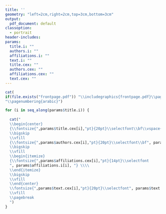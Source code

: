 ```yaml
---
title: ''
geometry: "left=2cm,right=2cm,top=3cm,bottom=3cm"
output:
  pdf_document: default
classoption: 
  - portrait
header-includes:
params:
  title.i: ""
  authors.i: ""
  affiliations.i: ""
  text.i: ""
  title.cex: ""
  authors.cex: ""
  affiliations.cex: ""
  text.cex: ""
---
```


```r
cat(
if(file.exists("frontpage.pdf")) "\\includegraphics{frontpage.pdf}\\pagebreak",
"\\pagenumbering{arabic}")

for (i in seq_along(params$title.i)) {
  
  cat("
  \\begin{center}
  {\\fontsize{",params$title.cex[i],"pt}{20pt}\\selectfont\\bf\\vspace{.7cm}", params$title.i[i], "} \\\\
  \\bigskip
  \\vfill
  {\\fontsize{",params$authors.cex[i],"pt}{20pt}\\selectfont\\bf", params$authors.i[i], "} \\\\
  \\bigskip
  \\vfill
  \\begin{itemize}
  {\\fontsize{",params$affiliations.cex[i],"pt}{14pt}\\selectfont
  ", params$affiliations.i[i], "} \\\\
  \\end{itemize}
  \\bigskip
  \\vfill
  \\end{center}
  \\fontsize{",params$text.cex[i],"pt}{20pt}\\selectfont", params$text.i[i], "  \\
  \\vfill
  \\pagebreak
  ")
}
```



